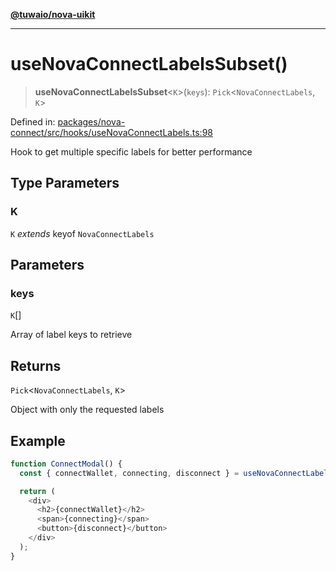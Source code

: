 [**@tuwaio/nova-uikit**](../../../../README.md)

***

# useNovaConnectLabelsSubset()

> **useNovaConnectLabelsSubset**\<`K`\>(`keys`): `Pick`\<`NovaConnectLabels`, `K`\>

Defined in: [packages/nova-connect/src/hooks/useNovaConnectLabels.ts:98](https://github.com/TuwaIO/nova-uikit/blob/de8bac39e15b4993550215cf3f0a1afe317b2eae/packages/nova-connect/src/hooks/useNovaConnectLabels.ts#L98)

Hook to get multiple specific labels for better performance

## Type Parameters

### K

`K` *extends* keyof `NovaConnectLabels`

## Parameters

### keys

`K`[]

Array of label keys to retrieve

## Returns

`Pick`\<`NovaConnectLabels`, `K`\>

Object with only the requested labels

## Example

```typescript
function ConnectModal() {
  const { connectWallet, connecting, disconnect } = useNovaConnectLabelsSubset(['connectWallet', 'connecting', 'disconnect']);

  return (
    <div>
      <h2>{connectWallet}</h2>
      <span>{connecting}</span>
      <button>{disconnect}</button>
    </div>
  );
}
```
